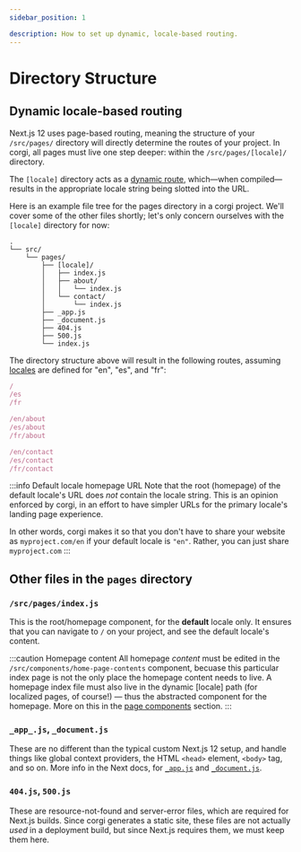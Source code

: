 ```yaml
---
sidebar_position: 1

description: How to set up dynamic, locale-based routing.
---
```


# Directory Structure

## Dynamic locale-based routing

Next.js 12 uses page-based routing, meaning the structure of your `/src/pages/` directory will directly determine the routes of your project. In corgi, all pages must live one step deeper: within the `/src/pages/[locale]/` directory.

The `[locale]` directory acts as a [dynamic route](https://nextjs.org/docs/routing/dynamic-routes), which—when compiled—results in the appropriate locale string being slotted into the URL.

Here is an example file tree for the pages directory in a corgi project. We'll cover some of the other files shortly; let's only concern ourselves with the `[locale]` directory for now:

```
.
└── src/
    └── pages/
        ├── [locale]/
        │   ├── index.js
        │   ├── about/
        │   │   └── index.js
        │   └── contact/
        │       └── index.js
        ├── _app.js
        ├── _document.js
        ├── 404.js
        ├── 500.js
        └── index.js
```

The directory structure above will result in the following routes, assuming [locales](../category/localization) are defined for "en", "es", and "fr":

```js title="Page routes"
/
/es
/fr

/en/about
/es/about
/fr/about

/en/contact
/es/contact
/fr/contact
```

:::info Default locale homepage URL
Note that the root (homepage) of the default locale's URL does _not_ contain the locale string. This is an opinion enforced by corgi, in an effort to have simpler URLs for the primary locale's landing page experience.

In other words, corgi makes it so that you don't have to share your website as `myproject.com/en` if your default locale is `"en"`. Rather, you can just share `myproject.com`
:::

## Other files in the `pages` directory

### `/src/pages/index.js`

This is the root/homepage component, for the **default** locale only. It ensures that you can navigate to `/` on your project, and see the default locale's content.

:::caution Homepage content
All homepage _content_ must be edited in the `/src/components/home-page-contents` component, becuase this particular index page is not the only place the homepage content needs to live. A homepage index file must also live in the dynamic [locale] path (for localized pages, of course!) — thus the abstracted component for the homepage. More on this in the [page components](./page-components#homepage-specifics) section.
:::

### `_app_.js`, `_document.js`

These are no different than the typical custom Next.js 12 setup, and handle things like global context providers, the HTML `<head>` element, `<body>` tag, and so on. More info in the Next docs, for [`_app.js`](https://nextjs.org/docs/advanced-features/custom-app) and [`_document.js`](https://nextjs.org/docs/advanced-features/custom-document).

### `404.js`, `500.js`

These are resource-not-found and server-error files, which are required for Next.js builds. Since corgi generates a static site, these files are not actually _used_ in a deployment build, but since Next.js requires them, we must keep them here.
